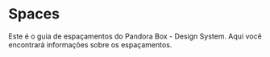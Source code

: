 
<Meta title="Design System/Spaces" />

# Spaces
Este é o guia de espaçamentos do Pandora Box - Design System. Aqui você encontrará informações sobre os espaçamentos.

<TokensGrid 
  tokens={space} hasRemValue hasSpaceValue
/>